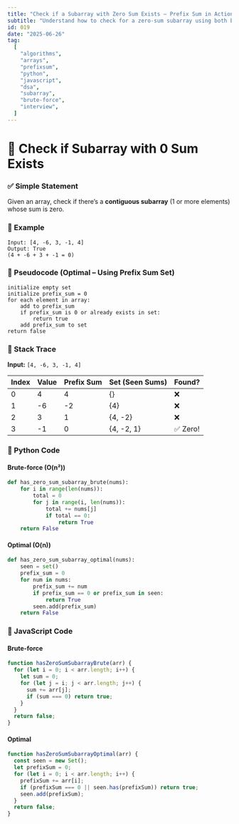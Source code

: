 ```yaml
---
title: "Check if a Subarray with Zero Sum Exists – Prefix Sum in Action"
subtitle: "Understand how to check for a zero-sum subarray using both brute-force and prefix sum techniques, with step-by-step code in Python and JavaScript."
id: 019
date: "2025-06-26"
tag:
  [
    "algorithms",
    "arrays",
    "prefixsum",
    "python",
    "javascript",
    "dsa",
    "subarray",
    "brute-force",
    "interview",
  ]
---
```


# 🧠 Check if Subarray with 0 Sum Exists

### ✅ Simple Statement

Given an array, check if there’s a **contiguous subarray** (1 or more elements) whose sum is zero.

### 🧩 Example

```text
Input: [4, -6, 3, -1, 4]
Output: True
(4 + -6 + 3 + -1 = 0)
```

### 🧾 Pseudocode (Optimal – Using Prefix Sum Set)

```
initialize empty set
initialize prefix_sum = 0
for each element in array:
    add to prefix_sum
    if prefix_sum is 0 or already exists in set:
        return true
    add prefix_sum to set
return false
```

### 🧪 Stack Trace

**Input:** `[4, -6, 3, -1, 4]`

| Index | Value | Prefix Sum | Set (Seen Sums) | Found?   |
| ----- | ----- | ---------- | --------------- | -------- |
| 0     | 4     | 4          | {}              | ❌       |
| 1     | -6    | -2         | {4}             | ❌       |
| 2     | 3     | 1          | {4, -2}         | ❌       |
| 3     | -1    | 0          | {4, -2, 1}      | ✅ Zero! |

### 🐍 Python Code

#### Brute-force (O(n²))

```python
def has_zero_sum_subarray_brute(nums):
    for i in range(len(nums)):
        total = 0
        for j in range(i, len(nums)):
            total += nums[j]
            if total == 0:
                return True
    return False
```

#### Optimal (O(n))

```python
def has_zero_sum_subarray_optimal(nums):
    seen = set()
    prefix_sum = 0
    for num in nums:
        prefix_sum += num
        if prefix_sum == 0 or prefix_sum in seen:
            return True
        seen.add(prefix_sum)
    return False
```

### 📜 JavaScript Code

#### Brute-force

```js
function hasZeroSumSubarrayBrute(arr) {
  for (let i = 0; i < arr.length; i++) {
    let sum = 0;
    for (let j = i; j < arr.length; j++) {
      sum += arr[j];
      if (sum === 0) return true;
    }
  }
  return false;
}
```

#### Optimal

```js
function hasZeroSumSubarrayOptimal(arr) {
  const seen = new Set();
  let prefixSum = 0;
  for (let i = 0; i < arr.length; i++) {
    prefixSum += arr[i];
    if (prefixSum === 0 || seen.has(prefixSum)) return true;
    seen.add(prefixSum);
  }
  return false;
}
```
